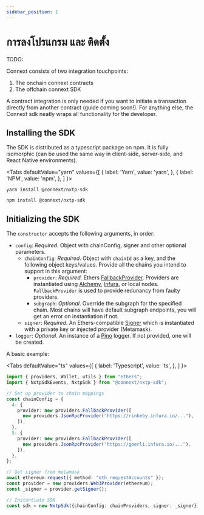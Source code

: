 ```yaml
---
sidebar_position: 1
---
```


# การลงโปรแกรม และ ติดตั้ง

TODO:

Connext consists of two integration touchpoints: 
1. The onchain connext contracts
2. The offchain connext SDK

A contract integration is only needed if you want to initiate a transaction directly from another contract (guide coming soon!). For anything else, the Connext sdk neatly wraps all functionality for the developer.

## Installing the SDK

The SDK is distributed as a typescript package on npm. It is fully isomorphic (can be used the same way in client-side, server-side, and React Native environments).


<Tabs
  defaultValue="yarn"
  values={[
    { label: 'Yarn', value: 'yarn', },
    { label: 'NPM', value: 'npm', },
  ]
}>
<TabItem value="yarn">

```shell
yarn install @connext/nxtp-sdk
```

</TabItem>
<TabItem value="npm">

```shell
npm install @connext/nxtp-sdk
```

</TabItem>
</Tabs>

## Initializing the SDK

The `constructor` accepts the following arguments, in order:

- `config`: _Required_. Object with chainConfig, signer and other optional parameters.
  - `chainConfig`: _Required_. Object with `chainId` as a key, and the following object keys/values. Provide all the chains you intend to support in this argument:
    - `provider`: _Required_. Ethers [FallbackProvider](https://docs.ethers.io/v5/api/providers/other/#FallbackProvider). Providers are instantiated using [Alchemy](https://www.alchemy.com), [Infura](https://infura.io), or local nodes. `FallbackProvider` is used to provide redunancy from faulty providers.
    - `subgraph`: _Optional_. Override the subgraph for the specified chain. Most chains will have default subgraph endpoints, you will get an error on instantiation if not.
  - `signer`: _Required_. An Ethers-compatible [Signer](https://docs.ethers.io/v5/api/signer/) which is instantiated with a private key or injected provider (Metamask).
- `logger`: _Optional_. An instance of a [Pino](https://getpino.io) logger. If not provided, one will be created.

A basic example:

<Tabs
  defaultValue="ts"
  values={[
    { label: 'Typescript', value: 'ts', },
  ]
}>
<TabItem value="ts">

```ts
import { providers, Wallet, utils } from "ethers";
import { NxtpSdkEvents, NxtpSdk } from "@connext/nxtp-sdk";

// Set up provider to chain mappings
const chainConfig = {
  4: {
    provider: new providers.FallbackProvider([
      new providers.JsonRpcProvider("https://rinkeby.infura.io/..."),
    ]),
  },
  5: {
    provider: new providers.FallbackProvider([
      new providers.JsonRpcProvider("https://goerli.infura.io/..."),
    ]),
  },
};

// Get signer from metamask
await ethereum.request({ method: "eth_requestAccounts" });
const provider = new providers.Web3Provider(ethereum);
const _signer = provider.getSigner();

// Instantiate SDK
const sdk = new NxtpSdk({chainConfig: chainProviders, signer: _signer});
```

</TabItem>
</Tabs>